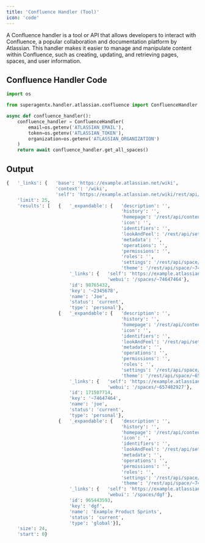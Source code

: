 ```yaml
---
title: 'Confluence Handler (Tool)'
icon: 'code'
---
```


A Confluence handler is a tool or API that allows developers to interact with Confluence,
a popular collaboration and documentation platform by Atlassian. This handler makes it easier
to manage and manipulate content within Confluence, such as creating, updating, and retrieving
pages, spaces, and user information.

## Confluence Handler Code

```python Confluence handler code
import os

from superagentx.handler.atlassian.confluence import ConfluenceHandler

async def confluence_handler():
    confluence_handler = ConfluenceHandler(
        email=os.getenv('ATLASSIAN_EMAIL'),
        token=os.getenv('ATLASSIAN_TOKEN'),
        organization=os.getenv('ATLASSIAN_ORGANIZATION')
    )
    return await confluence_handler.get_all_spaces()
```

## Output
```python confluence
{   '_links': {   'base': 'https://example.atlassian.net/wiki',
                  'context': '/wiki',
                  'self': 'https://example.atlassian.net/wiki/rest/api/space'},
    'limit': 25,
    'results': [   {   '_expandable': {   'description': '',
                                          'history': '',
                                          'homepage': '/rest/api/content/74647464',
                                          'icon': '',
                                          'identifiers': '',
                                          'lookAndFeel': '/rest/api/settings/lookandfeel?spaceKey=~74647464',
                                          'metadata': '',
                                          'operations': '',
                                          'permissions': '',
                                          'roles': '',
                                          'settings': '/rest/api/space/~74647464/settings',
                                          'theme': '/rest/api/space/~74647464/theme'},
                       '_links': {   'self': 'https://example.atlassian.net/wiki/rest/api/space/~74647464',
                                     'webui': '/spaces/~74647464'},
                       'id': 98765432,
                       'key': '~2345678',
                       'name': 'Joe',
                       'status': 'current',
                       'type': 'personal'},
                   {   '_expandable': {   'description': '',
                                          'history': '',
                                          'homepage': '/rest/api/content/765432',
                                          'icon': '',
                                          'identifiers': '',
                                          'lookAndFeel': '/rest/api/settings/lookandfeel?spaceKey=~657482927',
                                          'metadata': '',
                                          'operations': '',
                                          'permissions': '',
                                          'roles': '',
                                          'settings': '/rest/api/space/~657482927/settings',
                                          'theme': '/rest/api/space/~657482927/theme'},
                       '_links': {   'self': 'https://example.atlassian.net/wiki/rest/api/space/~657482927',
                                     'webui': '/spaces/~657482927'},
                       'id': 171507714,
                       'key': '~74647464',
                       'name': 'joe',
                       'status': 'current',
                       'type': 'personal'},
                   {   '_expandable': {   'description': '',
                                          'history': '',
                                          'homepage': '/rest/api/content/74647464',
                                          'icon': '',
                                          'identifiers': '',
                                          'lookAndFeel': '/rest/api/settings/lookandfeel?spaceKey=~74647464',
                                          'metadata': '',
                                          'operations': '',
                                          'permissions': '',
                                          'roles': '',
                                          'settings': '/rest/api/space/~74647464/settings',
                                          'theme': '/rest/api/space/~74647464/theme'},
                       '_links': {   'self': 'https://example.atlassian.net/wiki/rest/api/space/DPS',
                                     'webui': '/spaces/dgf'},
                       'id': 965443593,
                       'key': 'dgf',
                       'name': 'Example Product Sprints',
                       'status': 'current',
                       'type': 'global'}],
    'size': 24,
    'start': 0}
```
